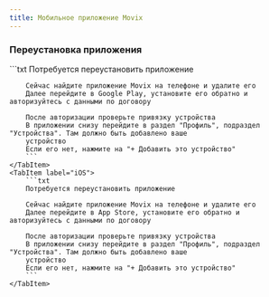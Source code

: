 ```yaml
---
title: Мобильное приложение Movix
---
```




### Переустановка приложения
<Tabs>
    <TabItem label="Android">
        ```txt
        Потребуется переустановить приложение

        Сейчас найдите приложение Movix на телефоне и удалите его
        Далее перейдите в Google Play, установите его обратно и авторизуйтесь с данными по договору

        После авторизации проверьте привязку устройства
        В приложении снизу перейдите в раздел "Профиль", подраздел "Устройства". Там должно быть добавлено ваше
        устройство
        Если его нет, нажмите на "+ Добавить это устройство"
        ```
    </TabItem>
    <TabItem label="iOS">
        ```txt
        Потребуется переустановить приложение

        Сейчас найдите приложение Movix на телефоне и удалите его
        Далее перейдите в App Store, установите его обратно и авторизуйтесь с данными по договору

        После авторизации проверьте привязку устройства
        В приложении снизу перейдите в раздел "Профиль", подраздел "Устройства". Там должно быть добавлено ваше
        устройство
        Если его нет, нажмите на "+ Добавить это устройство"
        ```
    </TabItem>
</Tabs>